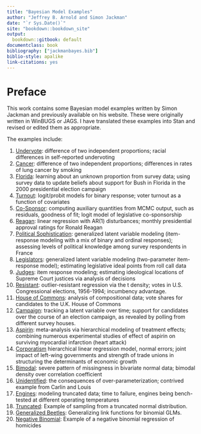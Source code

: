 ```yaml
--- 
title: "Bayesian Model Examples"
author: "Jeffrey B. Arnold and Simon Jackman"
date: "`r Sys.Date()`"
site: "bookdown::bookdown_site"
output:
  bookdown::gitbook: default
documentclass: book
bibliography: ["jackmanbayes.bib"]
biblio-style: apalike
link-citations: yes
---
```


# Preface {-}

This work contains some Bayesian model examples written by Simon Jackman and previously available on his website. 
These were originally written in WinBUGS or JAGS.
I have translated these examples into Stan and revised or edited them as appropriate.

The examples include:

1. [Undervote](undervote): difference of two independent proportions; racial differences in self-reported undervoting
2. [Cancer](cancer): difference of two independent proportions; differences in rates of lung cancer by smoking
3. [Florida](florida): learning about an unknown proportion from survey data; using survey data to update beliefs about support for Bush in Florida in the 2000 presidential election campaign
4. [Turnout](turnout2005): logit/probit models for binary response; voter turnout as a function of covariates
5. [Co-Sponsor](cosponsor): computing auxiliary quantities from MCMC output, such as residuals, goodness of fit; logit model of legislative co-sponsorship
6. [Reagan](reagan): linear regression with AR(1) disturbances; monthly presidential approval ratings for Ronald Reagan
7. [Political Sophistication](sophistication):  generalized latent variable modeling (item-response modeling with a mix of binary and ordinal responses); assessing levels of political knowledge among survey respondents in France
8. [Legislators](legislators):  generalized latent variable modeling (two-parameter item-response model); estimating legislative ideal points from roll call data
9. [Judges](judges): item response modeling; estimating ideological locations of Supreme Court justices via analysis of decisions
10. [Resistant](resistant): outlier-resistant regression via the t density; votes in U.S. Congressional elections, 1956-1994; incumbency advantage.
11. [House of Commons](uk92): analysis of compositional data; vote shares for candidates to the U.K. House of Commons
12. [Campaign](campaign): tracking a latent variable over time; support for candidates over the course of an election campaign, as revealed by polling from different survey houses.
13. [Aspirin](aspirin): meta-analysis via hierarchical modeling of treatment effects; combining numerous experimental studies of effect of aspirin on surviving myocardial infarction (heart attack)
14. [Corporatism](corporatism) hierarchical linear regression model, normal errors; joint impact of left-wing governments and strength of trade unions in structuring the determinants of economic growth
16. [Bimodal](bimodal): severe pattern of missingness in bivariate normal data; bimodal density over correlation coefficient
17. [Unidentified](unidentified): the consequences of over-parameterization; contrived example from Carlin and Louis
18. [Engines](engines): modeling truncated data; time to failure, engines being bench-tested at different operating temperatures
19. [Truncated](truncated): Example of sampling from a truncated normal distribution.
20. [Generalized Beetles](genbeetles): Generalizing link functions for binomial GLMs.
21. [Negative Binomial](negbin): Example of a negative binomial regression of homicides
